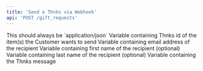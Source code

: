 ```yaml
---
title: 'Send a Thnks via Webhook'
api: 'POST /gift_requests'
---
```


<ParamField header="Content-Type" type="string" default="application/json" initialValue="application/json">
This should always be `application/json`
</ParamField>
<ParamField body="gift_id" type="integer" required="true">
Variable containing Thnks id of the item(s) the Customer wants to send
</ParamField>
<ParamField body="recipients" type="array">
        <Expandable title="properties">
            <ParamField body="email" type="string" required="true">
            Variable containing email address of the recipient
            </ParamField>
            <ParamField body="first_name" type="string">
            Variable containing first name of the recipient (optional)
            </ParamField>
            <ParamField body="last_name" type="string">
            Variable containing last name of the recipient (optional)
            </ParamField>
            <ParamField body="message" type="string" required="true">
            Variable containing the Thnks message
            </ParamField>
        </Expandable>
</ParamField>